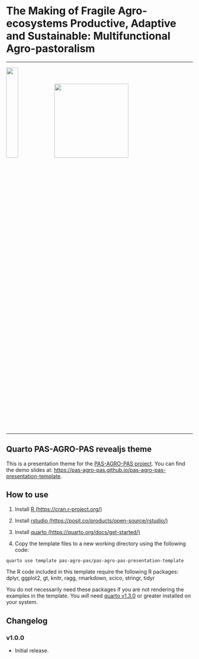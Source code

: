 # The Making of Fragile Agro-ecosystems Productive, Adaptive and Sustainable: Multifunctional Agro-pastoralism
____________________

<img src="./images/hex-logo.png" width="25%">
[![](./images/logo.png){width=200}](https://pas-agro-pas.github.io)

____________________

## Quarto PAS-AGRO-PAS revealjs theme

This is a presentation theme for the [PAS-AGRO-PAS project](www.pas-agro-pas.ipb.pt). You can find the demo slides at: [https://pas-agro-pas.github.io/pas-agro-pas-presentation-template](https://pas-agro-pas.github.io/pas-agro-pas-presentation-template).

## How to use

1. Install [R (https://cran.r-project.org/)](https://cran.r-project.org/)

2. Install [rstudio (https://posit.co/products/open-source/rstudio/)](https://posit.co/products/open-source/rstudio/)

3. Install [quarto (https://quarto.org/docs/get-started/)](https://quarto.org/docs/get-started/)

4. Copy the template files to a new working directory using the following code:

```bash
quarto use template pas-agro-pas/pas-agro-pas-presentation-template
```

The R code included in this template require the following R packages:
dplyr, ggplot2, gt, knitr, ragg, rmarkdown, scico, stringr, tidyr

You do not necessarily need these packages if you are not rendering the examples in the template.
You *will* need [quarto v1.3.0](https://quarto.org/docs/get-started/) or greater installed on your system.

## Changelog

### v1.0.0

- Initial release.

